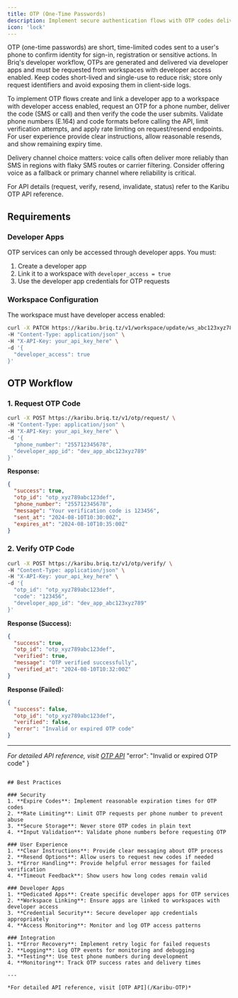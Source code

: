 ```yaml
---
title: OTP (One-Time Passwords)
description: Implement secure authentication flows with OTP codes delivered via SMS or voice. Learn how to request and verify OTP codes using developer apps.
icon: 'lock'
---
```


OTP (one-time passwords) are short, time-limited codes sent to a user's phone to confirm identity for sign-in, registration or sensitive actions. In Briq's developer workflow, OTPs are generated and delivered via developer apps and must be requested from workspaces with developer access enabled. Keep codes short-lived and single-use to reduce risk; store only request identifiers and avoid exposing them in client-side logs.

To implement OTP flows create and link a developer app to a workspace with developer access enabled, request an OTP for a phone number, deliver the code (SMS or call) and then verify the code the user submits. Validate phone numbers (E.164) and code formats before calling the API, limit verification attempts, and apply rate limiting on request/resend endpoints. For user experience provide clear instructions, allow reasonable resends, and show remaining expiry time.

Delivery channel choice matters: voice calls often deliver more reliably than SMS in regions with flaky SMS routes or carrier filtering. Consider offering voice as a fallback or primary channel where reliability is critical.

For API details (request, verify, resend, invalidate, status) refer to the Karibu OTP API reference.

## Requirements

### Developer Apps
OTP services can only be accessed through developer apps. You must:
1. Create a developer app
2. Link it to a workspace with `developer_access = true`
3. Use the developer app credentials for OTP requests

### Workspace Configuration
The workspace must have developer access enabled:
```bash
curl -X PATCH https://karibu.briq.tz/v1/workspace/update/ws_abc123xyz789def \
-H "Content-Type: application/json" \
-H "X-API-Key: your_api_key_here" \
-d '{
  "developer_access": true
}'
```

## OTP Workflow

### 1. Request OTP Code

```bash
curl -X POST https://karibu.briq.tz/v1/otp/request/ \
-H "Content-Type: application/json" \
-H "X-API-Key: your_api_key_here" \
-d '{
  "phone_number": "255712345678",
  "developer_app_id": "dev_app_abc123xyz789"
}'
```

**Response:**
```json
{
  "success": true,
  "otp_id": "otp_xyz789abc123def",
  "phone_number": "255712345678", 
  "message": "Your verification code is 123456",
  "sent_at": "2024-08-10T10:30:00Z",
  "expires_at": "2024-08-10T10:35:00Z"
}
```

### 2. Verify OTP Code

```bash
curl -X POST https://karibu.briq.tz/v1/otp/verify/ \
-H "Content-Type: application/json" \
-H "X-API-Key: your_api_key_here" \
-d '{
  "otp_id": "otp_xyz789abc123def",
  "code": "123456",
  "developer_app_id": "dev_app_abc123xyz789"
}'
```

**Response (Success):**
```json
{
  "success": true,
  "otp_id": "otp_xyz789abc123def",
  "verified": true,
  "message": "OTP verified successfully",
  "verified_at": "2024-08-10T10:32:00Z"
}
```

**Response (Failed):**
```json
{
  "success": false,
  "otp_id": "otp_xyz789abc123def", 
  "verified": false,
  "error": "Invalid or expired OTP code"
}
```

---

*For detailed API reference, visit [OTP API](/Karibu-OTP)*
  "error": "Invalid or expired OTP code"
}
```

## Best Practices

### Security
1. **Expire Codes**: Implement reasonable expiration times for OTP codes
2. **Rate Limiting**: Limit OTP requests per phone number to prevent abuse
3. **Secure Storage**: Never store OTP codes in plain text
4. **Input Validation**: Validate phone numbers before requesting OTP

### User Experience  
1. **Clear Instructions**: Provide clear messaging about OTP process
2. **Resend Options**: Allow users to request new codes if needed
3. **Error Handling**: Provide helpful error messages for failed verification
4. **Timeout Feedback**: Show users how long codes remain valid

### Developer Apps
1. **Dedicated Apps**: Create specific developer apps for OTP services
2. **Workspace Linking**: Ensure apps are linked to workspaces with developer access
3. **Credential Security**: Secure developer app credentials appropriately
4. **Access Monitoring**: Monitor and log OTP access patterns

### Integration
1. **Error Recovery**: Implement retry logic for failed requests
2. **Logging**: Log OTP events for monitoring and debugging
3. **Testing**: Use test phone numbers during development
4. **Monitoring**: Track OTP success rates and delivery times

---

*For detailed API reference, visit [OTP API](/Karibu-OTP)*
